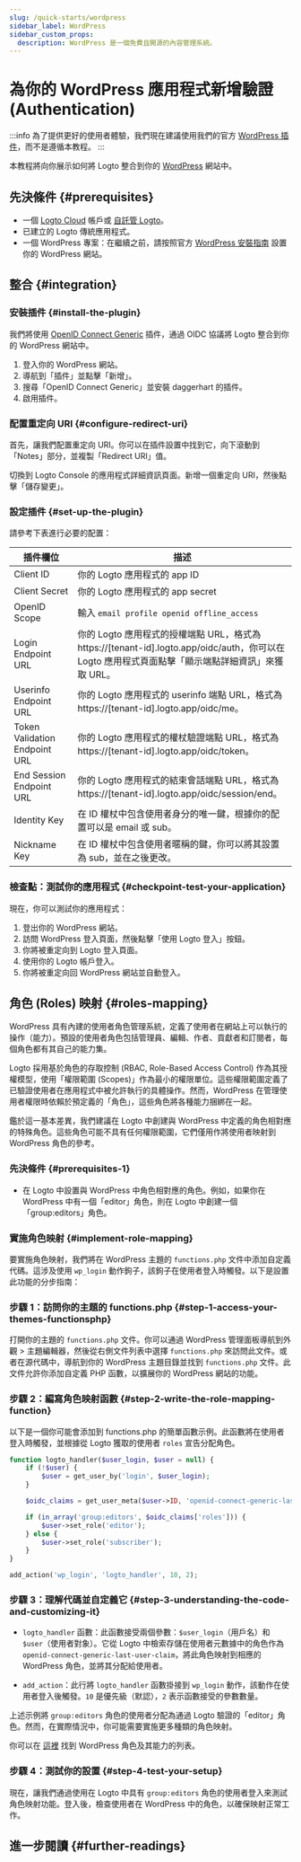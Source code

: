 ```yaml
---
slug: /quick-starts/wordpress
sidebar_label: WordPress
sidebar_custom_props:
  description: WordPress 是一個免費且開源的內容管理系統。
---
```



# 為你的 WordPress 應用程式新增驗證 (Authentication)

:::info
為了提供更好的使用者體驗，我們現在建議使用我們的官方 [WordPress 插件](../wordpress-plugin/README.mdx)，而不是遵循本教程。
:::

本教程將向你展示如何將 Logto 整合到你的 [WordPress](https://wordpress.org) 網站中。

## 先決條件 \{#prerequisites}

- 一個 [Logto Cloud](https://cloud.logto.io) 帳戶或 [自託管 Logto](/introduction/set-up-logto-oss)。
- 已建立的 Logto 傳統應用程式。
- 一個 WordPress 專案：在繼續之前，請按照官方 [WordPress 安裝指南](https://wordpress.org/support/article/how-to-install-wordpress/) 設置你的 WordPress 網站。

## 整合 \{#integration}

### 安裝插件 \{#install-the-plugin}

我們將使用 [OpenID Connect Generic](https://wordpress.org/plugins/generic-openid-connect/) 插件，通過 OIDC 協議將 Logto 整合到你的 WordPress 網站中。

1. 登入你的 WordPress 網站。
2. 導航到「插件」並點擊「新增」。
3. 搜尋「OpenID Connect Generic」並安裝 daggerhart 的插件。
4. 啟用插件。

### 配置重定向 URI \{#configure-redirect-uri}

首先，讓我們配置重定向 URI。你可以在插件設置中找到它，向下滾動到「Notes」部分，並複製「Redirect URI」值。

切換到 Logto Console 的應用程式詳細資訊頁面。新增一個重定向 URI，然後點擊「儲存變更」。

### 設定插件 \{#set-up-the-plugin}

請參考下表進行必要的配置：

| 插件欄位                      | 描述                                                                                                                                                                                     |
| ----------------------------- | ---------------------------------------------------------------------------------------------------------------------------------------------------------------------------------------- |
| Client ID                     | 你的 Logto 應用程式的 app ID                                                                                                                                                             |
| Client Secret                 | 你的 Logto 應用程式的 app secret                                                                                                                                                         |
| OpenID Scope                  | 輸入 `email profile openid offline_access`                                                                                                                                               |
| Login Endpoint URL            | 你的 Logto 應用程式的授權端點 URL，格式為 https://[tenant-id].logto.app/oidc/auth，你可以在 Logto 應用程式頁面點擊「顯示端點詳細資訊」來獲取 URL。                                          |
| Userinfo Endpoint URL         | 你的 Logto 應用程式的 userinfo 端點 URL，格式為 https://[tenant-id].logto.app/oidc/me。                                                                                                   |
| Token Validation Endpoint URL | 你的 Logto 應用程式的權杖驗證端點 URL，格式為 https://[tenant-id].logto.app/oidc/token。                                                                                                  |
| End Session Endpoint URL      | 你的 Logto 應用程式的結束會話端點 URL，格式為 https://[tenant-id].logto.app/oidc/session/end。                                                                                             |
| Identity Key                  | 在 ID 權杖中包含使用者身分的唯一鍵，根據你的配置可以是 email 或 sub。                                                                                                                     |
| Nickname Key                  | 在 ID 權杖中包含使用者暱稱的鍵，你可以將其設置為 sub，並在之後更改。                                                                                                                      |

### 檢查點：測試你的應用程式 \{#checkpoint-test-your-application}

現在，你可以測試你的應用程式：

1. 登出你的 WordPress 網站。
2. 訪問 WordPress 登入頁面，然後點擊「使用 Logto 登入」按鈕。
3. 你將被重定向到 Logto 登入頁面。
4. 使用你的 Logto 帳戶登入。
5. 你將被重定向回 WordPress 網站並自動登入。

## 角色 (Roles) 映射 \{#roles-mapping}

WordPress 具有內建的使用者角色管理系統，定義了使用者在網站上可以執行的操作（能力）。預設的使用者角色包括管理員、編輯、作者、貢獻者和訂閱者，每個角色都有其自己的能力集。

Logto 採用基於角色的存取控制 (RBAC, Role-Based Access Control) 作為其授權模型，使用「權限範圍 (Scopes)」作為最小的權限單位。這些權限範圍定義了已驗證使用者在應用程式中被允許執行的具體操作。然而，WordPress 在管理使用者權限時依賴於預定義的「角色」，這些角色將各種能力捆綁在一起。

鑑於這一基本差異，我們建議在 Logto 中創建與 WordPress 中定義的角色相對應的特殊角色。這些角色可能不具有任何權限範圍，它們僅用作將使用者映射到 WordPress 角色的參考。

### 先決條件 \{#prerequisites-1}

- 在 Logto 中設置與 WordPress 中角色相對應的角色。例如，如果你在 WordPress 中有一個「editor」角色，則在 Logto 中創建一個「group:editors」角色。

### 實施角色映射 \{#implement-role-mapping}

要實施角色映射，我們將在 WordPress 主題的 `functions.php` 文件中添加自定義代碼。這涉及使用 `wp_login` 動作鉤子，該鉤子在使用者登入時觸發。以下是設置此功能的分步指南：

### 步驟 1：訪問你的主題的 functions.php \{#step-1-access-your-themes-functionsphp}

打開你的主題的 `functions.php` 文件。你可以通過 WordPress 管理面板導航到外觀 > 主題編輯器，然後從右側文件列表中選擇 `functions.php` 來訪問此文件。或者在源代碼中，導航到你的 WordPress 主題目錄並找到 `functions.php` 文件。此文件允許你添加自定義 PHP 函數，以擴展你的 WordPress 網站的功能。

### 步驟 2：編寫角色映射函數 \{#step-2-write-the-role-mapping-function}

以下是一個你可能會添加到 functions.php 的簡單函數示例。此函數將在使用者登入時觸發，並根據從 Logto 獲取的使用者 `roles` 宣告分配角色。

```php
function logto_handler($user_login, $user = null) {
	if (!$user) {
		$user = get_user_by('login', $user_login);
	}

	$oidc_claims = get_user_meta($user->ID, 'openid-connect-generic-last-user-claim', true);

	if (in_array('group:editors', $oidc_claims['roles'])) {
		$user->set_role('editor');
	} else {
		$user->set_role('subscriber');
	}
}

add_action('wp_login', 'logto_handler', 10, 2);
```

### 步驟 3：理解代碼並自定義它 \{#step-3-understanding-the-code-and-customizing-it}

- `logto_handler` 函數：此函數接受兩個參數：`$user_login`（用戶名）和 `$user`（使用者對象）。它從 Logto 中檢索存儲在使用者元數據中的角色作為 `openid-connect-generic-last-user-claim`，將此角色映射到相應的 WordPress 角色，並將其分配給使用者。

- `add_action`：此行將 `logto_handler` 函數掛接到 `wp_login` 動作，該動作在使用者登入後觸發。`10` 是優先級（默認），`2` 表示函數接受的參數數量。

上述示例將 `group:editors` 角色的使用者分配為通過 Logto 驗證的「editor」角色。然而，在實際情況中，你可能需要實施更多種類的角色映射。

你可以在 [這裡](https://wordpress.org/support/article/roles-and-capabilities/) 找到 WordPress 角色及其能力的列表。

### 步驟 4：測試你的設置 \{#step-4-test-your-setup}

現在，讓我們通過使用在 Logto 中具有 `group:editors` 角色的使用者登入來測試角色映射功能。登入後，檢查使用者在 WordPress 中的角色，以確保映射正常工作。

## 進一步閱讀 \{#further-readings}

<FurtherReadings />